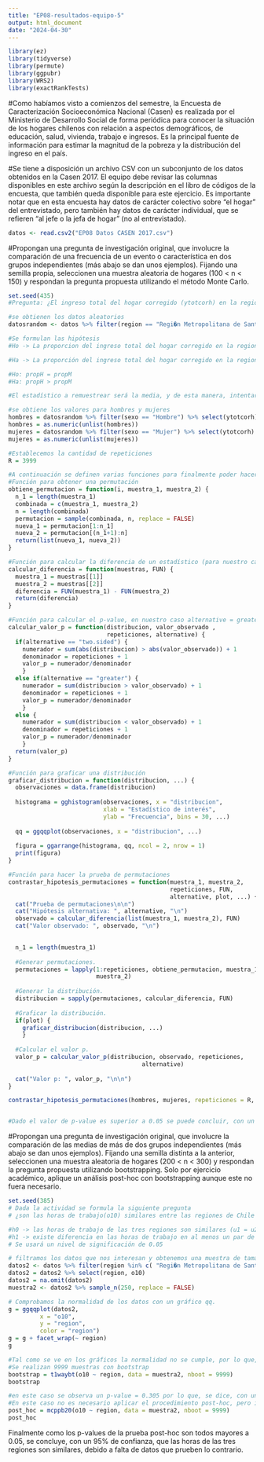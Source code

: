 ---
title: "EP08-resultados-equipo-5"
output: html_document
date: "2024-04-30"
---

```{r libraries, message=FALSE, warning=FALSE, include=FALSE}
library(ez)
library(tidyverse)
library(permute)
library(ggpubr)
library(WRS2)
library(exactRankTests)
```

#Como habíamos visto a comienzos del semestre, la Encuesta de Caracterización Socioeconómica Nacional (Casen) es realizada por el Ministerio de Desarrollo Social de forma periódica para conocer la situación de los hogares chilenos con relación a aspectos demográficos, de educación, salud, vivienda, trabajo e ingresos. Es la principal fuente de información para estimar la magnitud de la pobreza y la distribución del ingreso en el país.

#Se tiene a disposición un archivo CSV con un subconjunto de los datos obtenidos en la Casen 2017. El equipo debe revisar las columnas disponibles en este archivo según la descripción en el libro de códigos de la encuesta, que también queda disponible para este ejercicio. Es importante notar que en esta encuesta hay datos de carácter colectivo sobre “el hogar” del entrevistado, pero también hay datos de carácter individual, que se refieren “al jefe o la jefa de hogar” (no al entrevistado).
```{r}
datos <- read.csv2("EP08 Datos CASEN 2017.csv")
```

#Propongan una pregunta de investigación original, que involucre la comparación de una frecuencia de un evento o característica en dos grupos independientes (más abajo se dan unos ejemplos). Fijando una semilla propia, seleccionen una muestra aleatoria de hogares (100 < n < 150) y respondan la pregunta propuesta utilizando el método Monte Carlo.
```{r}
set.seed(435)
#Pregunta: ¿El ingreso total del hogar corregido (ytotcorh) en la region metropolitana (region), es mayor en hombres que en mujeres (sexo)?

#se obtienen los datos aleatorios
datosrandom <- datos %>% filter(region == "Regi�n Metropolitana de Santiago") %>% sample_n(size = sample(100:150, 1), replace = FALSE)

#Se formulan las hipótesis
#Ho -> La proporcion del ingreso total del hogar corregido en la region metropolitana es similar entre hombres y mujeres

#Ha -> La proporción del ingreso total del hogar corregido en la region metropolitana, es mayor en hombres que en mujeres

#Ho: propH = propM
#Ha: propH > propM

#El estadístico a remuestrear será la media, y de esta manera, intentar saber si existe una diferencia significativa entre las medias de hombres y mujeres.

#se obtiene los valores para hombres y mujeres
hombres = datosrandom %>% filter(sexo == "Hombre") %>% select(ytotcorh)
hombres = as.numeric(unlist(hombres))
mujeres = datosrandom %>% filter(sexo == "Mujer") %>% select(ytotcorh)
mujeres = as.numeric(unlist(mujeres))

#Establecemos la cantidad de repeticiones
R = 3999

#A continuación se definen varias funciones para finalmente poder hacer la prueba de permutaciones
#Función para obtener una permutación
obtiene_permutacion = function(i, muestra_1, muestra_2) {
  n_1 = length(muestra_1)
  combinada = c(muestra_1, muestra_2)
  n = length(combinada)
  permutacion = sample(combinada, n, replace = FALSE)
  nueva_1 = permutacion[1:n_1]
  nueva_2 = permutacion[(n_1+1):n]
  return(list(nueva_1, nueva_2))
}

#Función para calcular la diferencia de un estadístico (para nuestro caso FUN = mean) entre dos muestras
calcular_diferencia = function(muestras, FUN) {
  muestra_1 = muestras[[1]]
  muestra_2 = muestras[[2]]
  diferencia = FUN(muestra_1) - FUN(muestra_2)
  return(diferencia)
}

#Función para calcular el p-value, en nuestro caso alternative = greater
calcular_valor_p = function(distribucion, valor_observado ,
                            repeticiones, alternative) {
  if(alternative == "two.sided") {    
    numerador = sum(abs(distribucion) > abs(valor_observado)) + 1
    denominador = repeticiones + 1
    valor_p = numerador/denominador
    }
  else if(alternative == "greater") {
    numerador = sum(distribucion > valor_observado) + 1
    denominador = repeticiones + 1
    valor_p = numerador/denominador
    }
  else {
    numerador = sum(distribucion < valor_observado) + 1
    denominador = repeticiones + 1
    valor_p = numerador/denominador
    }
  return(valor_p)
}

#Función para graficar una distribución
graficar_distribucion = function(distribucion, ...) {
  observaciones = data.frame(distribucion)
  
  histograma = gghistogram(observaciones, x = "distribucion",
                           xlab = "Estadístico de interés",
                           ylab = "Frecuencia", bins = 30, ...)
  
  qq = ggqqplot(observaciones, x = "distribucion", ...)
  
  figura = ggarrange(histograma, qq, ncol = 2, nrow = 1)
  print(figura)
}

#Función para hacer la prueba de permutaciones
contrastar_hipotesis_permutaciones = function(muestra_1, muestra_2,
                                              repeticiones, FUN,
                                              alternative, plot, ...) {
  cat("Prueba de permutaciones\n\n")
  cat("Hipótesis alternativa: ", alternative, "\n")
  observado = calcular_diferencia(list(muestra_1, muestra_2), FUN)
  cat("Valor observado: ", observado, "\n")

  
  n_1 = length(muestra_1)
  
  #Generar permutaciones.
  permutaciones = lapply(1:repeticiones, obtiene_permutacion, muestra_1,
                         muestra_2)
  
  #Generar la distribución.
  distribucion = sapply(permutaciones, calcular_diferencia, FUN)
  
  #Graficar la distribución.
  if(plot) {
    graficar_distribucion(distribucion, ...)
    }
  
  #Calcular el valor p.
  valor_p = calcular_valor_p(distribucion, observado, repeticiones,
                                      alternative)
  
  cat("Valor p: ", valor_p, "\n\n")
}

contrastar_hipotesis_permutaciones(hombres, mujeres, repeticiones = R, FUN = mean, alternative = "greater", plot = TRUE, color = "blue", fill = "blue")


#Dado el valor de p-value es superior a 0.05 se puede concluir, con un 95% de confianza, que no hay suficiente evidencia para rechazar la hipótesis nula y por ende no existe una distinción en el ingreso total del hogar corregido, entre las proporciones de hombres y mujeres de la región metropolitana
```

#Propongan una pregunta de investigación original, que involucre la comparación de las medias de más de dos grupos independientes (más abajo se dan unos ejemplos). Fijando una semilla distinta a la anterior, seleccionen una muestra aleatoria de hogares (200 < n < 300) y respondan la pregunta propuesta utilizando bootstrapping. Solo por ejercicio académico, aplique un análisis post-hoc con bootstrapping aunque este no fuera necesario.
```{r}
set.seed(385)
# Dada la actividad se formula la siguiente pregunta
# ¿son las horas de trabajo(o10) similares entre las regiones de Chile (Metropolitana, Tarapacá, Libertador Bernardo O'higgins)?

#h0 -> las horas de trabajo de las tres regiones son similares (u1 = u2 = u3)
#h1 -> existe diferencia en las horas de trabajo en al menos un par de regiones (u1 != u2, u1 != u3, u2 != u3)
# Se usará un nivel de significación de 0.05

# filtramos los datos que nos interesan y obtenemos una muestra de tamaño 250
datos2 <- datos %>% filter(region %in% c( "Regi�n Metropolitana de Santiago","Regi�n de Tarapac�", "Regi�n del Libertador Gral. Bernardo O�Higgins"))
datos2 = datos2 %>% select(region, o10)
datos2 = na.omit(datos2)
muestra2 <- datos2 %>% sample_n(250, replace = FALSE)

# Comprobamos la normalidad de los datos con un gráfico qq.
g = ggqqplot(datos2, 
         x = "o10", 
         y = "region",
         color = "region")
g = g + facet_wrap(~ region)
g

#Tal como se ve en los gráficos la normalidad no se cumple, por lo que, se utilizara un remuestreo con bootstrap, usando la función t1waybt del paquete WRS2, que compara las medias entre grupos.
#Se realizan 9999 muestras con bootstrap
bootstrap = t1waybt(o10 ~ region, data = muestra2, nboot = 9999)
bootstrap

#en este caso se observa un p-value = 0.305 por lo que, se dice, con un 95% de confianza que no se puede rechazar la hipótesis nula
#En este caso no es necesario aplicar el procedimiento post-hoc, pero igualmente se realiza a continuación
post_hoc = mcppb20(o10 ~ region, data = muestra2, nboot = 9999)
post_hoc
```
Finalmente como los p-values de la prueba post-hoc son todos mayores a 0.05, se concluye, con un 95% de confianza, que las horas de las tres regiones son similares, debido a falta de datos que prueben lo contrario.

